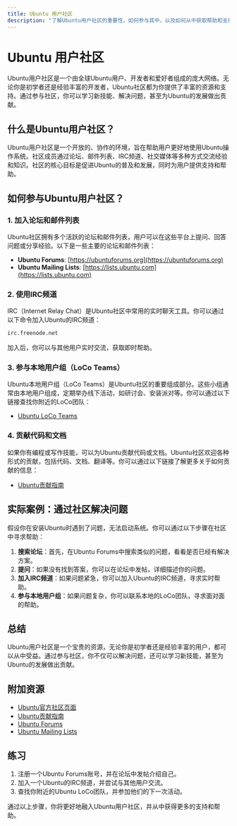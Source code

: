 ```yaml
---
title: Ubuntu 用户社区
description: "了解Ubuntu用户社区的重要性，如何参与其中，以及如何从中获取帮助和支持。"
---
```


# Ubuntu 用户社区

Ubuntu用户社区是一个由全球Ubuntu用户、开发者和爱好者组成的庞大网络。无论你是初学者还是经验丰富的开发者，Ubuntu社区都为你提供了丰富的资源和支持。通过参与社区，你可以学习新技能、解决问题，甚至为Ubuntu的发展做出贡献。

## 什么是Ubuntu用户社区？

Ubuntu用户社区是一个开放的、协作的环境，旨在帮助用户更好地使用Ubuntu操作系统。社区成员通过论坛、邮件列表、IRC频道、社交媒体等多种方式交流经验和知识。社区的核心目标是促进Ubuntu的普及和发展，同时为用户提供支持和帮助。

## 如何参与Ubuntu用户社区？

### 1. 加入论坛和邮件列表

Ubuntu社区拥有多个活跃的论坛和邮件列表，用户可以在这些平台上提问、回答问题或分享经验。以下是一些主要的论坛和邮件列表：

- **Ubuntu Forums**: [https://ubuntuforums.org](https://ubuntuforums.org)
- **Ubuntu Mailing Lists**: [https://lists.ubuntu.com](https://lists.ubuntu.com)

### 2. 使用IRC频道

IRC（Internet Relay Chat）是Ubuntu社区中常用的实时聊天工具。你可以通过以下命令加入Ubuntu的IRC频道：

```bash
irc.freenode.net
```

加入后，你可以与其他用户实时交流，获取即时帮助。

### 3. 参与本地用户组（LoCo Teams）

Ubuntu本地用户组（LoCo Teams）是Ubuntu社区的重要组成部分。这些小组通常由本地用户组成，定期举办线下活动，如研讨会、安装派对等。你可以通过以下链接查找你附近的LoCo团队：

- [Ubuntu LoCo Teams](https://loco.ubuntu.com)

### 4. 贡献代码和文档

如果你有编程或写作技能，可以为Ubuntu贡献代码或文档。Ubuntu社区欢迎各种形式的贡献，包括代码、文档、翻译等。你可以通过以下链接了解更多关于如何贡献的信息：

- [Ubuntu贡献指南](https://wiki.ubuntu.com/Contribute)

## 实际案例：通过社区解决问题

假设你在安装Ubuntu时遇到了问题，无法启动系统。你可以通过以下步骤在社区中寻求帮助：

1. **搜索论坛**：首先，在Ubuntu Forums中搜索类似的问题，看看是否已经有解决方案。
2. **提问**：如果没有找到答案，你可以在论坛中发帖，详细描述你的问题。
3. **加入IRC频道**：如果问题紧急，你可以加入Ubuntu的IRC频道，寻求实时帮助。
4. **参与本地用户组**：如果问题复杂，你可以联系本地的LoCo团队，寻求面对面的帮助。

## 总结

Ubuntu用户社区是一个宝贵的资源，无论你是初学者还是经验丰富的用户，都可以从中受益。通过参与社区，你不仅可以解决问题，还可以学习新技能，甚至为Ubuntu的发展做出贡献。

## 附加资源

- [Ubuntu官方社区页面](https://community.ubuntu.com)
- [Ubuntu贡献指南](https://wiki.ubuntu.com/Contribute)
- [Ubuntu Forums](https://ubuntuforums.org)
- [Ubuntu Mailing Lists](https://lists.ubuntu.com)

## 练习

1. 注册一个Ubuntu Forums账号，并在论坛中发帖介绍自己。
2. 加入一个Ubuntu的IRC频道，并尝试与其他用户交流。
3. 查找你附近的Ubuntu LoCo团队，并参加他们的下一次活动。

通过以上步骤，你将更好地融入Ubuntu用户社区，并从中获得更多的支持和帮助。
